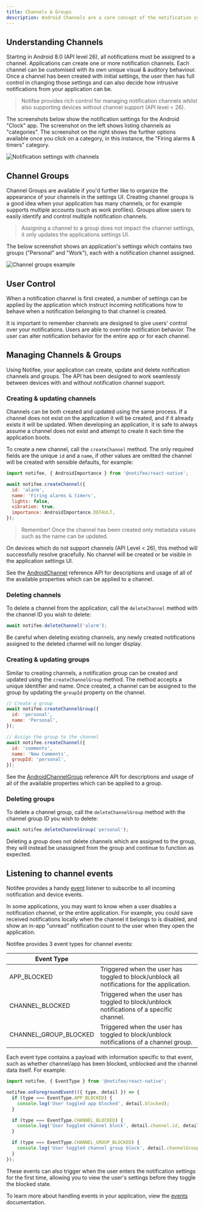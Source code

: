 ```yaml
---
title: Channels & Groups
description: Android Channels are a core concept of the notification system for Android. Learn how they impact you and your users.
---
```


## Understanding Channels

Starting in Android 8.0 (API level 26), all notifications must be assigned to a channel. Applications can create one or more notification channels. Each channel
can be customised with its own unique visual & auditory behaviour. Once a channel has been created with initial settings, the user
then has full control in changing those settings and can also decide how intrusive notifications from your application can be.

> Notifee provides rich control for managing notification channels whilst also supporting devices without channel support (API level < 26).

The screenshots below show the notification settings for the Android "Clock" app. The screenshot on the left shows listing channels as "categories". The screenshot on the right shows
the further options available once you click on a category, in this instance, the "Firing alarms & timers" category.

![Notification settings with channels](https://developer.android.com/images/ui/notifications/channel-settings_2x.png)

## Channel Groups

Channel Groups are available if you'd further like to organize the appearance of your channels in the settings UI. Creating channel groups is a good idea
when your application has many channels, or for example supports multiple accounts (such as work profiles). Groups allow users to easily identify
and control multiple notification channels.

> Assigning a channel to a group does not impact the channel settings, it only updates the applications settings UI.

The below screenshot shows an application's settings which contains two groups ("Personal" and "Work"), each with a notification channel
assigned.

![Channel groups example](https://developer.android.com/images/ui/notifications/channel-groups_2x.png)

## User Control

When a notification channel is first created, a number of settings can be applied by the application which instruct incoming notifications
how to behave when a notification belonging to that channel is created.

It is important to remember channels are designed to give users' control over your notifications.
Users are able to override notification behavior. The user can alter notification behavior for the entire app or for each channel.

## Managing Channels & Groups

Using Notifee, your application can create, update and delete notification channels and groups. The API has been designed to work seamlessly between
devices with and without notification channel support.

### Creating & updating channels

Channels can be both created and updated using the same process. If a channel does not exist on the application it will be created, and if it already
exists it will be updated. When developing an application, it is safe to always assume a channel does not exist and attempt to create it each time
the application boots.

To create a new channel, call the `createChannel` method. The only required fields are the unique `id` and a `name`, if other values are omitted the
channel will be created with sensible defaults, for example:

```js
import notifee, { AndroidImportance } from '@notifee/react-native';

await notifee.createChannel({
  id: 'alarm',
  name: 'Firing alarms & timers',
  lights: false,
  vibration: true,
  importance: AndroidImportance.DEFAULT,
});
```

> Remember! Once the channel has been created only metadata values such as the name can be updated.

On devices which do not support channels (API Level < 26), this method will successfully resolve gracefully. No channel will
be created or be visible in the application settings UI.

See the [AndroidChannel](/react-native/reference/androidchannel) reference API for descriptions and usage of all of the available
properties which can be applied to a channel.

### Deleting channels

To delete a channel from the application, call the `deleteChannel` method with the channel ID you wish to delete:

```js
await notifee.deleteChannel('alarm');
```

Be careful when deleting existing channels, any newly created notifications assigned to the deleted channel will no longer display.

### Creating & updating groups

Similar to creating channels, a notification group can be created and updated using the `createChannelGroup` method. The method
accepts a unique identifier and name. Once created, a channel can be assigned to the group by updating the `groupId` property on
the channel.

```js
// Create a group
await notifee.createChannelGroup({
  id: 'personal',
  name: 'Personal',
});

// Assign the group to the channel
await notifee.createChannel({
  id: 'comments',
  name: 'New Comments',
  groupId: 'personal',
});
```

See the [AndroidChannelGroup](/react-native/reference/androidchannelgroup) reference API for descriptions and usage of all of the available
properties which can be applied to a group.

### Deleting groups

To delete a channel group, call the `deleteChannelGroup` method with the channel group ID you wish to delete:

```js
await notifee.deleteChannelGroup('personal');
```

Deleting a group does not delete channels which are assigned to the group, they will instead be unassigned from the group and continue
to function as expected.

## Listening to channel events

Notifee provides a handy [event](/react-native/events) listener to subscribe to all incoming notification and device events.

In some applications, you may want to know when a user disables a notification channel, or the entire application. For example,
you could save received notifications locally when the channel it belongs to is disabled, and show an in-app "unread"
notification count to the user when they open the application.

Notifee provides 3 event types for channel events:

| Event Type            |                                                                                             |
| --------------------- | ------------------------------------------------------------------------------------------- |
| APP_BLOCKED           | Triggered when the user has toggled to block/unblock all notifications for the application. |
| CHANNEL_BLOCKED       | Triggered when the user has toggled to block/unblock notifications of a specific channel.   |
| CHANNEL_GROUP_BLOCKED | Triggered when the user has toggled to block/unblock notifications of a channel group.      |

Each event type contains a payload with information specific to that event, such as whether channel/app has been blocked,
unblocked and the channel data itself. For example:

```js
import notifee, { EventType } from '@notifee/react-native';

notifee.onForegroundEvent(({ type, detail }) => {
  if (type === EventType.APP_BLOCKED) {
    console.log('User toggled app blocked', detail.blocked);
  }

  if (type === EventType.CHANNEL_BLOCKED) {
    console.log('User toggled channel block', detail.channel.id, detail.blocked);
  }

  if (type === EventType.CHANNEL_GROUP_BLOCKED) {
    console.log('User toggled channel group block', detail.channelGroup.id, detail.blocked);
  }
});
```

These events can also trigger when the user enters the notification settings for the first time, allowing you to
view the user's settings before they toggle the blocked state.

To learn more about handling events in your application, view the [events](/react-native/events) documentation.
